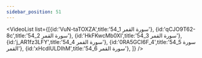 ```yaml
---
sidebar_position: 51
---
```


<VideoList list={[{id:'VuN-taTOXZA',title:'54_1 سورة القمر'},
{id:'qCJO9T62-8c',title:'54_2 سورة القمر'},
{id:'HkFKwcMb0XI',title:'54_3 سورة القمر'},
{id:'j_AR1fz3LFY',title:'54_4 سورة القمر'},
{id:'0RA5GCI6F_4',title:'54_5 سورة القمر'},
{id:'xHcdIULDIhM',title:'54_6 سورة القمر'},
]}
/>
